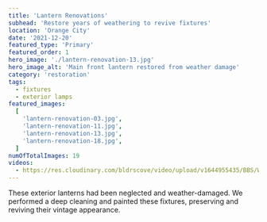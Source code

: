 ```yaml
---
title: 'Lantern Renovations'
subhead: 'Restore years of weathering to revive fixtures'
location: 'Orange City'
date: '2021-12-20'
featured_type: 'Primary'
featured_order: 1
hero_image: './lantern-renovation-13.jpg'
hero_image_alt: 'Main front lantern restored from weather damage'
category: 'restoration'
tags:
  - fixtures
  - exterior lamps
featured_images:
  [
    'lantern-renovation-03.jpg',
    'lantern-renovation-11.jpg',
    'lantern-renovation-13.jpg',
    'lantern-renovation-18.jpg',
  ]
numOfTotalImages: 19
videos:
  - https://res.cloudinary.com/bldrscove/video/upload/v1644955435/BBS/Website-Assets/Portfolio-Videos/lantern-renovation-video_fzurvj.mp4
---
```


These exterior lanterns had been neglected and weather-damaged. We performed a
deep cleaning and painted these fixtures, preserving and reviving their vintage
appearance.
